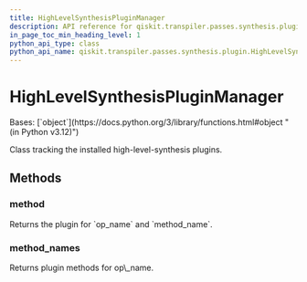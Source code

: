 ```yaml
---
title: HighLevelSynthesisPluginManager
description: API reference for qiskit.transpiler.passes.synthesis.plugin.HighLevelSynthesisPluginManager
in_page_toc_min_heading_level: 1
python_api_type: class
python_api_name: qiskit.transpiler.passes.synthesis.plugin.HighLevelSynthesisPluginManager
---
```


# HighLevelSynthesisPluginManager

<Class id="qiskit.transpiler.passes.synthesis.plugin.HighLevelSynthesisPluginManager" isDedicatedPage={true} github="https://github.com/Qiskit/qiskit/tree/stable/1.1/qiskit/transpiler/passes/synthesis/plugin.py#L687-L715" signature="qiskit.transpiler.passes.synthesis.plugin.HighLevelSynthesisPluginManager" modifiers="class">
  Bases: [`object`](https://docs.python.org/3/library/functions.html#object "(in Python v3.12)")

  Class tracking the installed high-level-synthesis plugins.

  ## Methods

  ### method

  <Function id="qiskit.transpiler.passes.synthesis.plugin.HighLevelSynthesisPluginManager.method" github="https://github.com/Qiskit/qiskit/tree/stable/1.1/qiskit/transpiler/passes/synthesis/plugin.py#L712-L715" signature="method(*op\_name*, *method\_name*)">
    Returns the plugin for `op_name` and `method_name`.
  </Function>

  ### method\_names

  <Function id="qiskit.transpiler.passes.synthesis.plugin.HighLevelSynthesisPluginManager.method_names" github="https://github.com/Qiskit/qiskit/tree/stable/1.1/qiskit/transpiler/passes/synthesis/plugin.py#L705-L710" signature="method\_names(*op\_name*)">
    Returns plugin methods for op\_name.
  </Function>
</Class>

